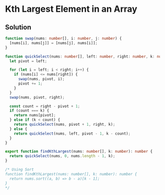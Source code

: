 # Kth Largest Element in an Array

## Solution

```typescript filename="solution.ts" copy 
function swap(nums: number[], i: number, j: number) {
  [nums[i], nums[j]] = [nums[j], nums[i]];
}

function quickSelect(nums: number[], left: number, right: number, k: number): number {
  let pivot = left;

  for (let i = left; i < right; i++) {
    if (nums[i] <= nums[right]) {
      swap(nums, pivot, i);
      pivot += 1;
    }
  }
  swap(nums, pivot, right);

  const count = right - pivot + 1;
  if (count === k) {
    return nums[pivot];
  } else if (k < count) {
    return quickSelect(nums, pivot + 1, right, k);
  } else {
    return quickSelect(nums, left, pivot - 1, k - count);
  }
}

export function findKthLargest(nums: number[], k: number): number {
  return quickSelect(nums, 0, nums.length - 1, k);
}

/* Using Sort
function findKthLargest(nums: number[], k: number): number {
  return nums.sort((a, b) => b - a)[k - 1];
}
*/
```